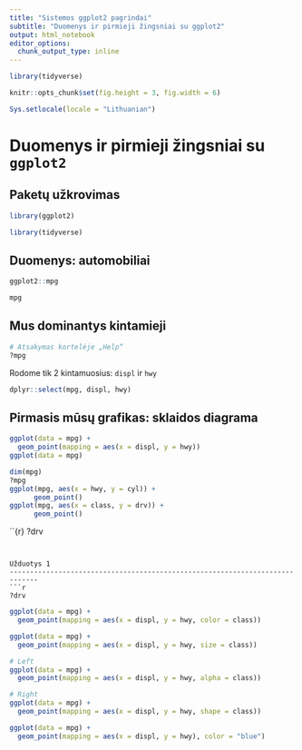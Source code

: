 ```yaml
---
title: "Sistemos ggplot2 pagrindai"
subtitle: "Duomenys ir pirmieji žingsniai su ggplot2"
output: html_notebook
editor_options: 
  chunk_output_type: inline
---
```



```r
library(tidyverse)

knitr::opts_chunk$set(fig.height = 3, fig.width = 6)

Sys.setlocale(locale = "Lithuanian")
```

Duomenys ir pirmieji žingsniai su `ggplot2`
============================================================================= 

Paketų užkrovimas
----------------------------------------------------------------------------- 
```r
library(ggplot2)
```

```r
library(tidyverse)
```

Duomenys: automobiliai
----------------------------------------------------------------------------- 
```r
ggplot2::mpg
```

```r
mpg
```

Mus dominantys kintamieji
----------------------------------------------------------------------------- 

```r
# Atsakymas kortelėje „Help“
?mpg
```

Rodome tik 2 kintamuosius: `displ` ir `hwy`
```r
dplyr::select(mpg, displ, hwy)
```

Pirmasis mūsų grafikas: sklaidos diagrama
----------------------------------------------------------------------------- 
```r
ggplot(data = mpg) + 
  geom_point(mapping = aes(x = displ, y = hwy))
ggplot(data = mpg) 
```

```r
dim(mpg)
?mpg
ggplot(mpg, aes(x = hwy, y = cyl)) +
      geom_point()
ggplot(mpg, aes(x = class, y = drv)) +
      geom_point()
```

``{r}
?drv

```


Užduotys 1
----------------------------------------------------------------------------- 
```r
?drv
```

```r

ggplot(data = mpg) + 
  geom_point(mapping = aes(x = displ, y = hwy, color = class))

``` 

```r

ggplot(data = mpg) + 
  geom_point(mapping = aes(x = displ, y = hwy, size = class))

``` 

```r
# Left
ggplot(data = mpg) + 
  geom_point(mapping = aes(x = displ, y = hwy, alpha = class))
``` 

```r
# Right
ggplot(data = mpg) + 
  geom_point(mapping = aes(x = displ, y = hwy, shape = class))
```


```r
ggplot(data = mpg) + 
  geom_point(mapping = aes(x = displ, y = hwy), color = "blue")
```






